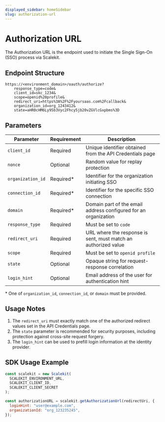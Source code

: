 ```yaml
---
displayed_sidebar: homeSidebar
slug: authorization-url
---
```


# Authorization URL

The Authorization URL is the endpoint used to initiate the Single Sign-On (SSO) process via Scalekit.

## Endpoint Structure

```http
https://<environment_domain>/oauth/authorize?
    response_type=code&
    client_id=skc_1234&
    scope=openid%20profile&
    redirect_uri=https%3A%2F%2Fyoursaas.com%2Fcallback&
    organization_id=org_1243412&
    state=aHR0cHM6Ly95b3Vyc2Fhcy5jb20vZGVlcGxpbms%3D
```

## Parameters

| Parameter         | Requirement | Description                                                     |
| ----------------- | ----------- | --------------------------------------------------------------- |
| `client_id`       | Required    | Unique identifier obtained from the API Credentials page        |
| `nonce`           | Optional    | Random value for replay protection                              |
| `organization_id` | Required\*  | Identifier for the organization initiating SSO                  |
| `connection_id`   | Required\*  | Identifier for the specific SSO connection                      |
| `domain`          | Required\*  | Domain part of the email address configured for an organization |
| `response_type`   | Required    | Must be set to `code`                                           |
| `redirect_uri`    | Required    | URL where the response is sent, must match an authorized value  |
| `scope`           | Required    | Must be set to `openid profile`                                 |
| `state`           | Optional    | Opaque string for request-response correlation                  |
| `login_hint`      | Optional    | Email address of the user for authentication hint               |

\* One of `organization_id`, `connection_id`, or `domain` must be provided.

## Usage Notes

1. The `redirect_uri` must exactly match one of the authorized redirect values set in the API Credentials page.
2. The `state` parameter is recommended for security purposes, including protection against cross-site request forgery.
3. The `login_hint` can be used to prefill login information at the identity provider.

## SDK Usage Example

```javascript
const scalekit = new Scalekit(
  SCALEKIT_ENVIRONMENT_URL,
  SCALEKIT_CLIENT_ID,
  SCALEKIT_CLIENT_SECRET
);

const authorizationURL = scalekit.getAuthorizationUrl(redirectUri, {
  loginHint: "user@example.com",
  organizationId: "org_123235245",
});
```
